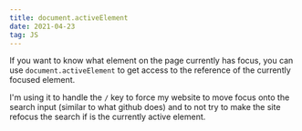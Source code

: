 ```yaml
---
title: document.activeElement
date: 2021-04-23
tag: JS
---
```



If you want to know what element on the page currently has focus, you can use
`document.activeElement` to get access to the reference of the currently focused
element.

I'm using it to handle the `/` key to force my website to move focus onto the search input
(similar to what github does) and to not try to make the site refocus the search if is
the currently active element.
